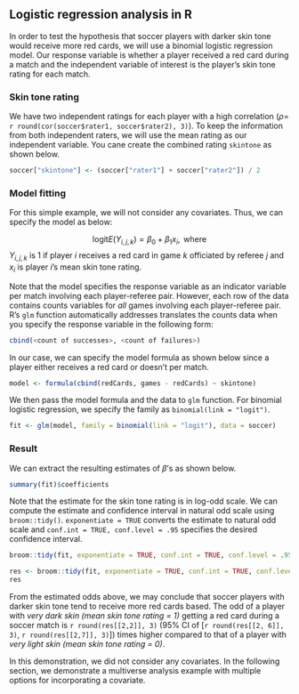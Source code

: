 ## Logistic regression analysis in R

In order to test the hypothesis that soccer players with darker skin tone would receive more red cards, we will use a binomial logistic regression model. Our response variable is whether a player received a red card during a match and the independent variable of interest is the player's skin tone rating for each match. 

### Skin tone rating

We have two independent ratings for each player with a high correlation ($\rho=$ `r round(cor(soccer$rater1, soccer$rater2), 3)`). To keep the information from both independent raters, we will use the mean rating as our independent variable. You cane create the combined rating `skintone` as shown below.

```r
soccer["skintone"] <- (soccer["rater1"] + soccer["rater2"]) / 2
```

### Model fitting

For this simple example, we will not consider any covariates. Thus, we can specify the model as below:

$$\text{logit} E(Y_{i,j,k}) = \beta_0 + \beta_1 x_{i}, \text{ where}$$
$Y_{i,j,k}$ is 1 if player $i$ receives a red card in game $k$ officiated by referee $j$ and $x_i$ is player $i$'s mean skin tone rating. 

Note that the model specifies the response variable as an indicator variable per match involving each player-referee pair. However, each row of the data contains counts variables for _all_ games involving each player-referee pair. R's `glm` function automatically addresses translates the counts data when you specify the response variable in the following form: 

```r
cbind(<count of successes>, <count of failures>)
```

In our case, we can specify the model formula as shown below since a player either receives a red card or doesn't per match.

```r
model <- formula(cbind(redCards, games - redCards) ~ skintone)
```

We then pass the model formula and the data to `glm` function. For binomial logistic regression, we specify the family as `binomial(link = "logit")`. 

```r
fit <- glm(model, family = binomial(link = "logit"), data = soccer)
```

### Result

We can extract the resulting estimates of $\beta$'s as shown below.

```r
summary(fit)$coefficients
```

Note that the estimate for the skin tone rating is in log-odd scale. We can compute the estimate and confidence interval in natural odd scale using `broom::tidy()`. `exponentiate = TRUE` converts the estimate to natural odd scale and `conf.int = TRUE, conf.level = .95` specifies the desired confidence interval.

```r
broom::tidy(fit, exponentiate = TRUE, conf.int = TRUE, conf.level = .95)
```

```r
res <- broom::tidy(fit, exponentiate = TRUE, conf.int = TRUE, conf.level = .95)
res
```

From the estimated odds above, we may conclude that soccer players with darker skin tone tend to receive more red cards based. The odd of a player with _very dark skin (mean skin tone rating = 1)_ getting a red card during a soccer match is `r round(res[[2,2]], 3)` (95% CI of [`r round(res[[2, 6]], 3)`, `r round(res[[2,7]], 3)`]) times higher compared to that of a player with _very light skin (mean skin tone rating = 0)_.

In this demonstration, we did not consider any covariates. In the following section, we demonstrate a multiverse analysis example with multiple options for incorporating a covariate.
